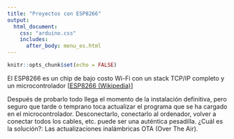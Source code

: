 ```yaml
---
title: "Proyectos con ESP8266"
output:
  html_document:
    css: "arduino.css"
    includes:
      after_body: menu_es.html
---
```


```r
knitr::opts_chunk$set(echo = FALSE)
```

<p>El ESP8266 es un chip de bajo costo Wi-Fi con un stack TCP/IP completo y un microcontrolador [<a href="https://es.wikipedia.org/wiki/ESP8266">ESP8266 (Wikipedia)</a>]</p>

<p>Después de probarlo todo llega el momento de la instalación definitiva, pero seguro que tarde o temprano toca actualizar el programa que se ha cargado en el microcontrolador. Desconectarlo, conectarlo al ordenador, volver a conectar todos los cables, etc. puede ser una auténtica pesadilla. ¿Cuál es la solución?: Las actualizaciones inalámbricas OTA (Over The Air).</p>